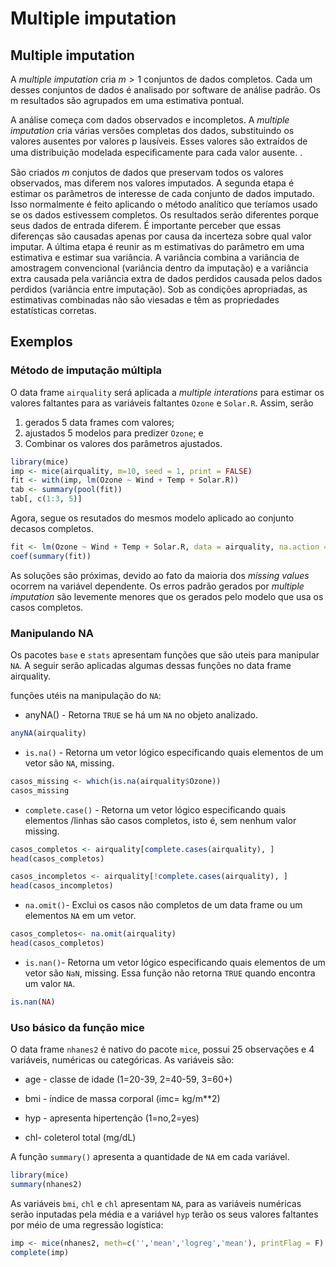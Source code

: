 # Multiple imputation

## Multiple imputation

A *multiple imputation* cria $m > 1$ conjuntos de dados completos. Cada um desses conjuntos de dados é analisado por software de análise padrão. Os m resultados são agrupados em uma estimativa pontual. <!--- final mais o erro padrão por regras de agrupamento simples ("regras de Rubin"). A Figura 1.5 ilustra as três etapas principais da imputação múltipla: imputação, análise e agrupamento. --->

A análise começa com dados observados e incompletos. A *multiple imputation* cria várias versões completas dos dados, substituindo os valores ausentes por valores p lausíveis. Esses valores são extraídos de uma distribuição modelada especiﬁcamente para cada valor ausente. <!---A Figura 1.5 retrata m = 3 conjuntos de dados imputados--->. 

São criados $m$ conjutos de dados que preservam todos os valores observados, mas diferem nos valores imputados. A segunda etapa é estimar os parâmetros de interesse de cada conjunto de dados imputado. Isso normalmente é feito aplicando o método analítico que teríamos usado se os dados estivessem completos. Os resultados serão diferentes porque seus dados de entrada diferem. É importante perceber que essas diferenças são causadas apenas por causa da incerteza sobre qual valor imputar. A última etapa é reunir as m estimativas do parâmetro em uma estimativa e estimar sua variância. A variância combina a variância de amostragem convencional (variância dentro da imputação) e a variância extra causada pela variância extra de dados perdidos causada pelos dados perdidos (variância entre imputação). Sob as condições apropriadas, as estimativas combinadas não são viesadas e têm as propriedades estatísticas corretas.

## Exemplos

### Método de imputação múltipla


O data frame `airquality` será aplicada a *multiple interations* para estimar os valores faltantes para as variáveis faltantes `Ozone` e  `Solar.R`. Assim, serão

1. gerados 5 data frames com valores;
2. ajustados 5 modelos para predizer `Ozone`; e 
3. Combinar os valores dos parâmetros ajustados.



```r
library(mice)
imp <- mice(airquality, m=10, seed = 1, print = FALSE) 
fit <- with(imp, lm(Ozone ~ Wind + Temp + Solar.R))
tab <- summary(pool(fit))
tab[, c(1:3, 5)] 

```

Agora, segue os resutados do mesmos modelo aplicado ao conjunto decasos completos.

```r
fit <- lm(Ozone ~ Wind + Temp + Solar.R, data = airquality, na.action = na.omit)
coef(summary(fit))

```


As soluções são próximas, devido ao fato da maioria dos *missing values* ocorrem na variável dependente. Os erros padrão gerados por *multiple imputation* são levemente  menores que os gerados pelo modelo que usa os casos completos.

### Manipulando NA

Os pacotes `base` e `stats` apresentam funções que são uteis para manipular  `NA`. A seguir serão aplicadas algumas dessas funções no data frame airquality. 


funções utéis na manipulação do `NA`:


+ anyNA() - Retorna `TRUE` se há um `NA` no objeto analizado.

```r
anyNA(airquality)
```

+ `is.na()`  - Retorna um vetor lógico especificando quais elementos de um vetor são `NA`, missing.

```r
casos_missing <- which(is.na(airquality$Ozone))
casos_missing
```


+ `complete.case()` - Retorna um vetor lógico especificando quais elementos /linhas são casos completos, isto é, sem nenhum valor missing. 

```r
casos_completos <- airquality[complete.cases(airquality), ]
head(casos_completos)

casos_incompletos <- airquality[!complete.cases(airquality), ]
head(casos_incompletos)
```


+ `na.omit()`- Exclui os casos não completos de um data frame ou um elementos `NA` em um vetor.
```r
casos_completos<- na.omit(airquality)
head(casos_completos)
```


+ `is.nan()`- Retorna um vetor lógico especificando quais elementos de um vetor são `NaN`, missing. Essa função não retorna `TRUE` quando encontra um  valor `NA`.

```r
is.nan(NA)
```

### Uso básico da função mice

O data frame `nhanes2` é nativo do pacote `mice`, possui 25 observações e 4 variáveis, numéricas ou categóricas. As variáveis são:

+ age - classe de idade (1=20-39, 2=40-59, 3=60+)

+ bmi - índice de massa corporal (imc= kg/m**2)

+ hyp - apresenta hipertenção (1=no,2=yes)

+ chl- coleterol total (mg/dL)


A função `summary()` apresenta a quantidade de `NA` em cada variável.

```r
library(mice)
summary(nhanes2)
```


As variáveis  `bmi`, `chl` e `chl`  apresentam `NA`, para as variáveis numéricas serão inputadas pela média e a variável `hyp` terão os seus valores faltantes por méio de uma regressão logística:

```r
imp <- mice(nhanes2, meth=c('','mean','logreg','mean'), printFlag = F)
complete(imp)
```







